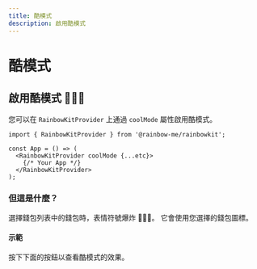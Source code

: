 ```yaml
---
title: 酷模式
description: 啟用酷模式
---
```


# 酷模式

## 啟用酷模式 🌈🌈🌈

您可以在 `RainbowKitProvider` 上通過 `coolMode` 屬性啟用酷模式。

```tsx
import { RainbowKitProvider } from '@rainbow-me/rainbowkit';

const App = () => (
  <RainbowKitProvider coolMode {...etc}>
    {/* Your App */}
  </RainbowKitProvider>
);
```

### 但這是什麼？

選擇錢包列表中的錢包時，表情符號爆炸 🌈🌈🌈。 它會使用您選擇的錢包圖標。

#### 示範

按下下面的按鈕以查看酷模式的效果。

<CoolMode />
